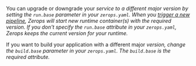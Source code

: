
You can upgrade or downgrade your <Var name="serviceDisplay" /> service to a different major <Var name="serviceDisplay" /> version by setting the <VarLink name="servicePath" path="/{{VAR}}/how-to/build-pipeline#base-1">`run.base`</VarLink> parameter in your `zerops.yaml`. When you [trigger a new pipeline](/{{VAR}}/how-to/trigger-pipeline), Zerops will start new runtime container(s) with the required <Var name="serviceDisplay" /> version. If you don't specify the `run.base` attribute in your `zerops.yaml`, Zerops keeps the current <Var name="serviceDisplay" /> version for your runtime.

If you want to build your application with a different major <Var name="serviceDisplay" /> version, change the <VarLink name="servicePath" path="/{{VAR}}/how-to/build-pipeline#base">`build.base`</VarLink> parameter in your `zerops.yaml`. The `build.base` is the required attribute.
